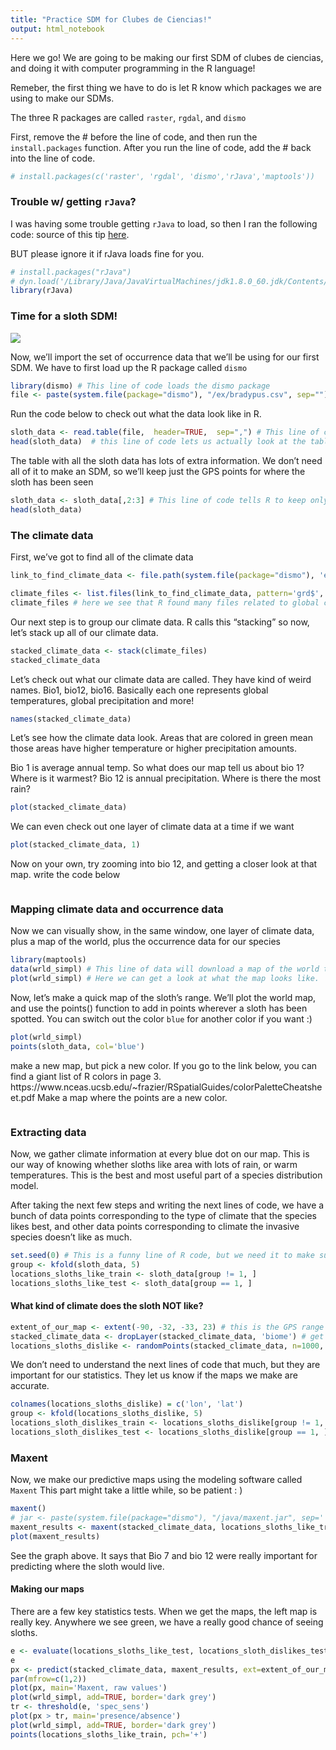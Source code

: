 ```yaml
---
title: "Practice SDM for Clubes de Ciencias!"
output: html_notebook
---
```


Here we go! We are going to be making our first SDM of clubes de ciencias, and doing it with computer programming in the R language!

Remeber, the first thing we have to do is let R know which packages we are using to make our SDMs.

The three R packages are called `raster`, `rgdal`, and `dismo`

First, remove the # before the line of code, and then run the `install.packages` function.  After you run the line of code, add the # back into the line of code.
```r
# install.packages(c('raster', 'rgdal', 'dismo','rJava','maptools'))
```


### Trouble w/ getting `rJava`?
I was having some trouble getting `rJava` to load, so then I ran the following code:
source of this tip [here](https://zhiyzuo.github.io/installation-rJava/).

BUT please ignore it if rJava loads fine for you.

```r
# install.packages("rJava")
# dyn.load('/Library/Java/JavaVirtualMachines/jdk1.8.0_60.jdk/Contents/Home/jre/lib/server/libjvm.dylib')
library(rJava)
```


### Time for a sloth SDM!

![](https://cdn6.dissolve.com/p/D1294_19_688/D1294_19_688_1200.jpg)

Now, we'll import the set of occurrence data that we'll be using for our first SDM.  We have to first load up the R package called `dismo` 

```r
library(dismo) # This line of code loads the dismo package
file <- paste(system.file(package="dismo"), "/ex/bradypus.csv", sep="") # This line of code loads a whole Excel database that contains GPS points for the sloth.
```

Run the code below to check out what the data look like in R.  
```r
sloth_data <- read.table(file,  header=TRUE,  sep=",") # This line of code turns our excel spreadsheet into a table that R can read.
head(sloth_data)  # this line of code lets us actually look at the table in R
```

The table with all the sloth data has lots of extra information.  We don't need all of it to make an SDM, so we'll keep just the GPS points for where the sloth has been seen
```r
sloth_data <- sloth_data[,2:3] # This line of code tells R to keep only the latitude and longitude for the slots
head(sloth_data)
```

### The climate data

First, we've got to find all of the climate data

```r
link_to_find_climate_data <- file.path(system.file(package="dismo"), 'ex') # This line of code tells R where we stored out climate data.

climate_files <- list.files(link_to_find_climate_data, pattern='grd$', full.names=TRUE )
climate_files # here we see that R found many files related to global climate on the computer.
```

Our next step is to group our climate data.  R calls this "stacking" so now, let's stack up all of our climate data.
```r
stacked_climate_data <- stack(climate_files)
stacked_climate_data
```

Let's check out what our climate data are called.  They have kind of weird names. Bio1, bio12, bio16.  Basically each one represents global temperatures, global precipitation and more!

```r
names(stacked_climate_data)
```

Let's see how the climate data look.  Areas that are colored in green mean those areas have higher temperature or higher precipitation amounts.

Bio 1 is average annual temp. So what does our map tell us about bio 1? Where is it warmest?
Bio 12 is annual precipitation.  Where is there the most rain?
```r
plot(stacked_climate_data)
```

We can even check out one layer of climate data at a time if we want
```r
plot(stacked_climate_data, 1)
```

Now on your own, try zooming into bio 12, and getting a closer look at that map. write the code below
```r

```


### Mapping climate data and occurrence data
Now we can visually show, in the same window, one layer of climate data, plus a map of the world, plus the occurrence data for our species

```r
library(maptools)
data(wrld_simpl) # This line of data will download a map of the world to our R program
plot(wrld_simpl) # Here we can get a look at what the map looks like.
```

Now, let's make a quick map of the sloth's range.  We'll plot the world map, and use the points() function to add in points wherever a sloth has been spotted.  You can switch out the color `blue` for another color if you want :) 
```r
plot(wrld_simpl)
points(sloth_data, col='blue')

```

make a new map, but pick a new color.
If you go to the link below, you can find a giant list of R colors in page 3.
https://www.nceas.ucsb.edu/~frazier/RSpatialGuides/colorPaletteCheatsheet.pdf
Make a map where the points are a new color.
```r

```

### Extracting data

Now, we gather climate information at every blue dot on our map.  This is our way of knowing whether sloths like area with lots of rain, or warm temperatures.  This is the best and most useful part of a species distribution model. 

After taking the next few steps and writing the next lines of code, we have a bunch of data points corresponding to the type of climate that the species likes best, and other data points corresponding to climate the invasive species doesn't like as much.

```r
set.seed(0) # This is a funny line of R code, but we need it to make sure our results of the same every time we run this code.
group <- kfold(sloth_data, 5)
locations_sloths_like_train <- sloth_data[group != 1, ]
locations_sloths_like_test <- sloth_data[group == 1, ]
```

#### What kind of climate does the sloth NOT like?
```r
extent_of_our_map <- extent(-90, -32, -33, 23) # this is the GPS range for our whole map.
stacked_climate_data <- dropLayer(stacked_climate_data, 'biome') # get rid of one piece of climate data that is tough to work with
locations_sloths_dislike <- randomPoints(stacked_climate_data, n=1000, ext=extent_of_our_map, extf = 1.25) # This line of code gather data on the climate that the sloth DOES NOT like very much.
```

We don't need to understand the next lines of code that much, but they are important for our statistics.  They let us know if the maps we make are accurate.
```r
colnames(locations_sloths_dislike) = c('lon', 'lat')
group <- kfold(locations_sloths_dislike, 5)
locations_sloth_dislikes_train <- locations_sloths_dislike[group != 1, ]
locations_sloth_dislikes_test <- locations_sloths_dislike[group == 1, ]
```

### Maxent
Now, we make our predictive maps using the modeling software called `Maxent`
This part might take a little while, so be patient : )
```r
maxent()
# jar <- paste(system.file(package="dismo"), "/java/maxent.jar", sep='')
maxent_results <- maxent(stacked_climate_data, locations_sloths_like_train)
plot(maxent_results)
```
See the graph above. It says that Bio 7 and bio 12 were really important for predicting where the sloth would live.

#### Making our maps
There are a few key statistics tests.  When we get the maps, the left map is really key. Anywhere we see green, we have a really good chance of seeing sloths.
```r
e <- evaluate(locations_sloths_like_test, locations_sloth_dislikes_test, maxent_results, stacked_climate_data)
e
px <- predict(stacked_climate_data, maxent_results, ext=extent_of_our_map, progress='')
par(mfrow=c(1,2))
plot(px, main='Maxent, raw values')
plot(wrld_simpl, add=TRUE, border='dark grey')
tr <- threshold(e, 'spec_sens')
plot(px > tr, main='presence/absence')
plot(wrld_simpl, add=TRUE, border='dark grey')
points(locations_sloths_like_train, pch='+')

```

